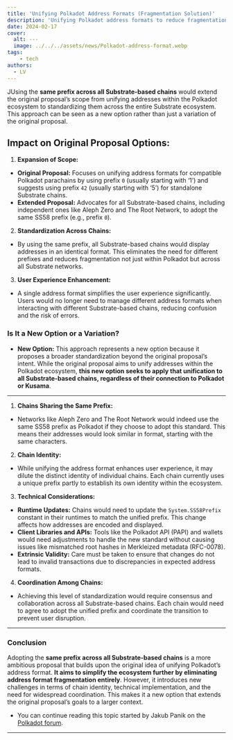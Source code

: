 ```yaml
---
title: 'Unifying Polkadot Address Formats (Fragmentation Solution)'
description: 'Unifying Polkadot address formats to reduce fragmentation and enhance user experience across all the Polkadot ecosystem.'
date: 2024-02-17
cover:
  alt: ---
  image: ../../../assets/news/Polkadot-address-format.webp
tags: 
    - tech
authors:
  - LV
---
```

JUsing the **same prefix across all Substrate-based chains** would extend the original proposal’s scope from unifying addresses within the Polkadot ecosystem to standardizing them across the entire Substrate ecosystem. This approach can be seen as a new option rather than just a variation of the original proposal.

**Impact on Original Proposal Options:**
----------------------------------------

1. **Expansion of Scope:**
  - **Original Proposal:** Focuses on unifying address formats for compatible Polkadot parachains by using prefix `0` (usually starting with ‘1’) and suggests using prefix `42` (usually starting with ‘5’) for standalone Substrate chains.
  - **Extended Proposal:** Advocates for all Substrate-based chains, including independent ones like Aleph Zero and The Root Network, to adopt the same SS58 prefix (e.g., prefix `0`).
2. **Standardization Across Chains:**
  - By using the same prefix, all Substrate-based chains would display addresses in an identical format. This eliminates the need for different prefixes and reduces fragmentation not just within Polkadot but across all Substrate networks.
3. **User Experience Enhancement:**
  - A single address format simplifies the user experience significantly. Users would no longer need to manage different address formats when interacting with different Substrate-based chains, reducing confusion and the risk of errors.

### **Is It a New Option or a Variation?**

- **New Option:** This approach represents a new option because it proposes a broader standardization beyond the original proposal’s intent. While the original proposal aims to unify addresses within the Polkadot ecosystem, **this new option seeks to apply that unification to all Substrate-based chains, regardless of their connection to Polkadot or Kusama**.

---------------------------------------------

1. **Chains Sharing the Same Prefix:**
  - Networks like Aleph Zero and The Root Network would indeed use the same SS58 prefix as Polkadot if they choose to adopt this standard. This means their addresses would look similar in format, starting with the same characters.
2. **Chain Identity:**
  - While unifying the address format enhances user experience, it may dilute the distinct identity of individual chains. Each chain currently uses a unique prefix partly to establish its own identity within the ecosystem.
3. **Technical Considerations:**
  - **Runtime Updates:** Chains would need to update the `System.SS58Prefix` constant in their runtimes to match the unified prefix. This change affects how addresses are encoded and displayed.
  - **Client Libraries and APIs:** Tools like the Polkadot API (PAPI) and wallets would need adjustments to handle the new standard without causing issues like mismatched root hashes in Merkleized metadata (RFC-0078).
  - **Extrinsic Validity:** Care must be taken to ensure that changes do not lead to invalid transactions due to discrepancies in expected address formats.
4. **Coordination Among Chains:**
  - Achieving this level of standardization would require consensus and collaboration across all Substrate-based chains. Each chain would need to agree to adopt the unified prefix and coordinate the transition to prevent user disruption.

- - - - - -

### **Conclusion**

Adopting the **same prefix across all Substrate-based chains** is a more ambitious proposal that builds upon the original idea of unifying Polkadot’s address format. **It aims to simplify the ecosystem further by eliminating address format fragmentation entirely**. However, it introduces new challenges in terms of chain identity, technical implementation, and the need for widespread coordination. This makes it a new option that extends the original proposal’s goals to a larger context.

- You can continue reading this topic started by Jakub Panik on the [Polkadot forum](https://forum.polkadot.network/t/unifying-polkadot-ecosystem-address-format/10042).

- - - - - -